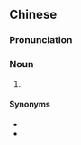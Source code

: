 {{also|草曲粿}}
==Chinese==
{{zh-forms|s=草曲粿}}

===Pronunciation===
{{zh-pron
|mn=tp:chhó-khak-ké/tn:chhó-kak-kóe
|cat=n
}}

===Noun===
{{zh-noun}}

# ''{{w|caozaiguo}}''

====Synonyms====
* {{zh-l|鼠麴粿}}
* {{zh-l|草仔粿}}